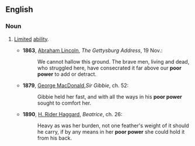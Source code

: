 ==English==

===Noun===
{{en-noun|head=[[poor]] [[power]]|-}}

# {{context|idiomatic}} [[limited|Limited]] [[ability]].
#* '''1863''', [[w:Abraham_Lincoln|Abraham Lincoln]], ''The Gettysburg Address'', 19 Nov.:
#*: We cannot hallow this ground. The brave men, living and dead, who struggled here, have consecrated it far above our '''poor power''' to add or detract.
#* '''1879''', [[w:George_MacDonald|George MacDonald]],''Sir Gibbie'', ch. 52:
#*: Gibbie held her fast, and with all the ways in his '''poor power''' sought to comfort her.
#* '''1890''', [[w:H._Rider_Haggard|H. Rider Haggard]], ''Beatrice'', ch. 26:
#*: Heavy as was her burden, not one feather's weight of it should he carry, if by any means in her '''poor power''' she could hold it from his back.